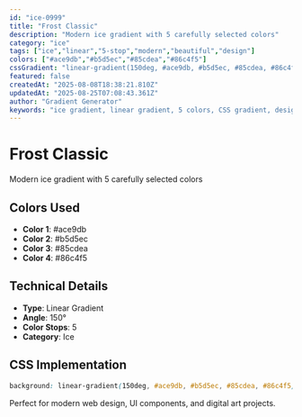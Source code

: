 ```yaml
---
id: "ice-0999"
title: "Frost Classic"
description: "Modern ice gradient with 5 carefully selected colors"
category: "ice"
tags: ["ice","linear","5-stop","modern","beautiful","design"]
colors: ["#ace9db","#b5d5ec","#85cdea","#86c4f5"]
cssGradient: "linear-gradient(150deg, #ace9db, #b5d5ec, #85cdea, #86c4f5)"
featured: false
createdAt: "2025-08-08T18:38:21.810Z"
updatedAt: "2025-08-25T07:08:43.361Z"
author: "Gradient Generator"
keywords: "ice gradient, linear gradient, 5 colors, CSS gradient, design, #ace9db, #b5d5ec, #85cdea, #86c4f5"
---
```


# Frost Classic

Modern ice gradient with 5 carefully selected colors

## Colors Used
- **Color 1**: #ace9db
- **Color 2**: #b5d5ec
- **Color 3**: #85cdea
- **Color 4**: #86c4f5

## Technical Details
- **Type**: Linear Gradient
- **Angle**: 150°
- **Color Stops**: 5
- **Category**: Ice

## CSS Implementation
```css
background: linear-gradient(150deg, #ace9db, #b5d5ec, #85cdea, #86c4f5);
```

Perfect for modern web design, UI components, and digital art projects.
